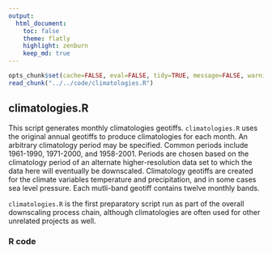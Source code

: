 ```yaml
---
output:
  html_document:
    toc: false
    theme: flatly
    highlight: zenburn
    keep_md: true
---
```


```r
opts_chunk$set(cache=FALSE, eval=FALSE, tidy=TRUE, message=FALSE, warning=FALSE)
read_chunk("../../code/climatologies.R")
```

##
##
## climatologies.R

This script generates monthly climatologies geotiffs.
`climatologies.R` uses the original annual geotiffs to produce climatologies for each month.
An arbitrary climatology period may be specified.
Common periods include 1961-1990, 1971-2000, and 1958-2001.
Periods are chosen based on the climatology period of an alternate higher-resolution data set to which the data here will eventually be downscaled.
Climatology geotiffs are created for the climate variables temperature and precipitation, and in some cases sea level pressure.
Each mutli-band geotiff contains twelve monthly bands.

`climatologies.R` is the first preparatory script run as part of the overall downscaling process chain,
although climatologies are often used for other unrelated projects as well.

### R code

```r
```
